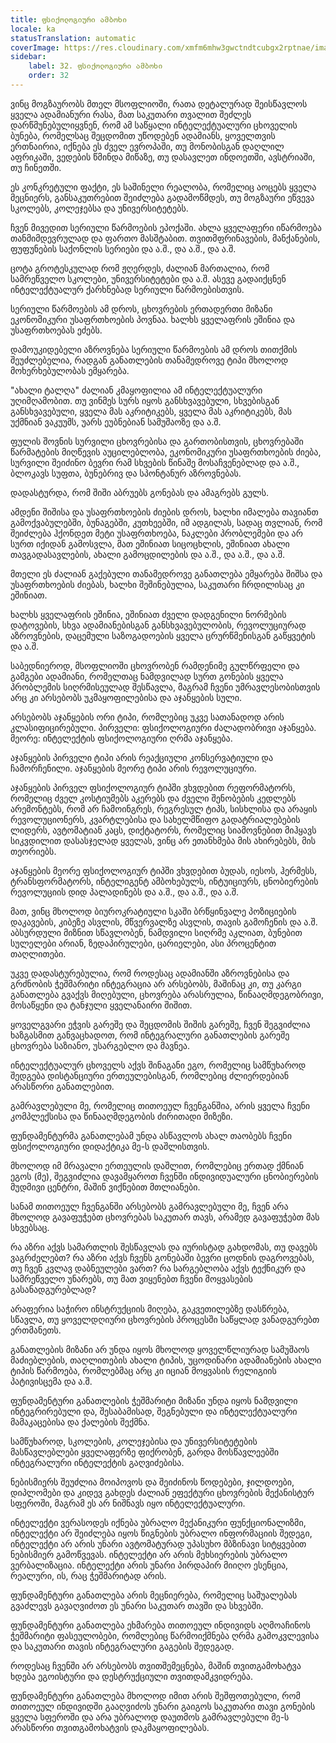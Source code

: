 ```yaml
---
title: ფსიქოლოგიური ამბოხი
locale: ka
statusTranslation: automatic
coverImage: https://res.cloudinary.com/xmfm6mhw3gwctndtcubgx2rptnae/image/upload/v1740337243/small_cover_educacion_fundamental_a051170f1c.webp
sidebar:
    label: 32. ფსიქოლოგიური ამბოხი
    order: 32
---
```

ვინც მოგზაურობს მთელ მსოფლიოში, რათა დეტალურად შეისწავლოს ყველა ადამიანური რასა, მათ საკუთარი თვალით შეძლეს დარწმუნებულიყვნენ, რომ ამ საწყალი ინტელექტუალური ცხოველის ბუნება, რომელსაც შეცდომით უწოდებენ ადამიანს, ყოველთვის ერთნაირია, იქნება ეს ძველ ევროპაში, თუ მონობისგან დაღლილ აფრიკაში, ვედების წმინდა მიწაზე, თუ დასავლეთ ინდოეთში, ავსტრიაში, თუ ჩინეთში.

ეს კონკრეტული ფაქტი, ეს საშინელი რეალობა, რომელიც აოცებს ყველა მეცნიერს, განსაკუთრებით შეიძლება გადამოწმდეს, თუ მოგზაური ეწვევა სკოლებს, კოლეჯებსა და უნივერსიტეტებს.

ჩვენ მივედით სერიული წარმოების ეპოქაში. ახლა ყველაფერი იწარმოება თანმიმდევრულად და ფართო მასშტაბით. თვითმფრინავების, მანქანების, ფუფუნების საქონლის სერიები და ა.შ., და ა.შ., და ა.შ.

ცოტა გროტესკულად რომ ჟღერდეს, ძალიან მართალია, რომ სამრეწველო სკოლები, უნივერსიტეტები და ა.შ. ასევე გადაიქცნენ ინტელექტუალურ ქარხნებად სერიული წარმოებისთვის.

სერიული წარმოების ამ დროს, ცხოვრების ერთადერთი მიზანი ეკონომიკური უსაფრთხოების პოვნაა. ხალხს ყველაფრის ეშინია და უსაფრთხოებას ეძებს.

დამოუკიდებელი აზროვნება სერიული წარმოების ამ დროს თითქმის შეუძლებელია, რადგან განათლების თანამედროვე ტიპი მხოლოდ მოხერხებულობას ემყარება.

"ახალი ტალღა" ძალიან კმაყოფილია ამ ინტელექტუალური უღიმღამობით. თუ ვინმეს სურს იყოს განსხვავებული, სხვებისგან განსხვავებული, ყველა მას აკრიტიკებს, ყველა მას აკრიტიკებს, მას უქმნიან ვაკუუმს, უარს ეუბნებიან სამუშაოზე და ა.შ.

ფულის შოვნის სურვილი ცხოვრებისა და გართობისთვის, ცხოვრებაში წარმატების მიღწევის აუცილებლობა, ეკონომიკური უსაფრთხოების ძიება, სურვილი შეიძინო ბევრი რამ სხვების წინაშე მოსაჩვენებლად და ა.შ., ბლოკავს სუფთა, ბუნებრივ და სპონტანურ აზროვნებას.

დადასტურდა, რომ შიში აბრუებს გონებას და ამაგრებს გულს.

ამდენი შიშისა და უსაფრთხოების ძიების დროს, ხალხი იმალება თავიანთ გამოქვაბულებში, ბუნაგებში, კუთხეებში, იმ ადგილას, სადაც თვლიან, რომ შეიძლება ჰქონდეთ მეტი უსაფრთხოება, ნაკლები პრობლემები და არ სურთ იქიდან გამოსვლა, მათ ეშინიათ სიცოცხლის, ეშინიათ ახალი თავგადასავლების, ახალი გამოცდილების და ა.შ., და ა.შ., და ა.შ.

მთელი ეს ძალიან გაქებული თანამედროვე განათლება ემყარება შიშსა და უსაფრთხოების ძიებას, ხალხი შეშინებულია, საკუთარი ჩრდილისაც კი ეშინიათ.

ხალხს ყველაფრის ეშინია, ეშინიათ ძველი დადგენილი ნორმების დატოვების, სხვა ადამიანებისგან განსხვავებულობის, რევოლუციურად აზროვნების, დაცემული საზოგადოების ყველა ცრურწმენისგან გაწყვეტის და ა.შ.

საბედნიეროდ, მსოფლიოში ცხოვრობენ რამდენიმე გულწრფელი და გამგები ადამიანი, რომელთაც ნამდვილად სურთ გონების ყველა პრობლემის სიღრმისეულად შესწავლა, მაგრამ ჩვენი უმრავლესობისთვის არც კი არსებობს უკმაყოფილებისა და აჯანყების სული.

არსებობს აჯანყების ორი ტიპი, რომლებიც უკვე სათანადოდ არის კლასიფიცირებული. პირველი: ფსიქოლოგიური ძალადობრივი აჯანყება. მეორე: ინტელექტის ფსიქოლოგიური ღრმა აჯანყება.

აჯანყების პირველი ტიპი არის რეაქციული კონსერვატიული და ჩამორჩენილი. აჯანყების მეორე ტიპი არის რევოლუციური.

აჯანყების პირველ ფსიქოლოგიურ ტიპში ვხვდებით რეფორმატორს, რომელიც ძველ კოსტიუმებს აკერებს და ძველი შენობების კედლებს არემონტებს, რომ არ ჩამოინგრეს, რეგრესულ ტიპს, სისხლისა და არაყის რევოლუციონერს, კვარტლებისა და სახელმწიფო გადატრიალებების ლიდერს, ავტომატიან კაცს, დიქტატორს, რომელიც სიამოვნებით მიჰყავს სიკვდილით დასასჯელად ყველას, ვინც არ ეთანხმება მის ახირებებს, მის თეორიებს.

აჯანყების მეორე ფსიქოლოგიურ ტიპში ვხვდებით ბუდას, იესოს, ჰერმესს, ტრანსფორმატორს, ინტელიგენტ ამბოხებულს, ინტუიციურს, ცნობიერების რევოლუციის დიდ პალადინებს და ა.შ., და ა.შ., და ა.შ.

მათ, ვინც მხოლოდ ბიუროკრატიული სკაში ბრწყინვალე პოზიციების დაკავების, კიბეზე ასვლის, მწვერვალზე ასვლის, თავის გამოჩენის და ა.შ. აბსურდული მიზნით სწავლობენ, ნამდვილი სიღრმე აკლიათ, ბუნებით სულელები არიან, ზედაპირულები, ცარიელები, ასი პროცენტით თაღლითები.

უკვე დადასტურებულია, რომ როდესაც ადამიანში აზროვნებისა და გრძნობის ჭეშმარიტი ინტეგრაცია არ არსებობს, მაშინაც კი, თუ კარგი განათლება გვაქვს მიღებული, ცხოვრება არასრულია, წინააღმდეგობრივი, მოსაწყენი და ტანჯული ყველანაირი შიშით.

ყოველგვარი ეჭვის გარეშე და შეცდომის შიშის გარეშე, ჩვენ შეგვიძლია ხაზგასმით განვაცხადოთ, რომ ინტეგრალური განათლების გარეშე ცხოვრება საზიანო, უსარგებლო და მავნეა.

ინტელექტუალურ ცხოველს აქვს შინაგანი ეგო, რომელიც სამწუხაროდ შედგება დისტანციური ერთეულებისგან, რომლებიც ძლიერდებიან არასწორი განათლებით.

გამრავლებული მე, რომელიც თითოეულ ჩვენგანშია, არის ყველა ჩვენი კომპლექსისა და წინააღმდეგობის ძირითადი მიზეზი.

ფუნდამენტურმა განათლებამ უნდა ასწავლოს ახალ თაობებს ჩვენი ფსიქოლოგიური დიდაქტიკა მე-ს დაშლისთვის.

მხოლოდ იმ მრავალი ერთეულის დაშლით, რომლებიც ერთად ქმნიან ეგოს (მე), შეგვიძლია დავამყაროთ ჩვენში ინდივიდუალური ცნობიერების მუდმივი ცენტრი, მაშინ ვიქნებით მთლიანები.

სანამ თითოეულ ჩვენგანში არსებობს გამრავლებული მე, ჩვენ არა მხოლოდ გავაფუჭებთ ცხოვრებას საკუთარ თავს, არამედ გავაფუჭებთ მას სხვებსაც.

რა აზრი აქვს სამართლის შესწავლას და იურისტად გახდომას, თუ დავებს ვაგრძელებთ? რა აზრი აქვს ჩვენს გონებაში ბევრი ცოდნის დაგროვებას, თუ ჩვენ კვლავ დაბნეულები ვართ? რა სარგებლობა აქვს ტექნიკურ და სამრეწველო უნარებს, თუ მათ ვიყენებთ ჩვენი მოყვასების გასანადგურებლად?

არაფერია საჭირო ინსტრუქციის მიღება, გაკვეთილებზე დასწრება, სწავლა, თუ ყოველდღიური ცხოვრების პროცესში საწყლად ვანადგურებთ ერთმანეთს.

განათლების მიზანი არ უნდა იყოს მხოლოდ ყოველწლიურად სამუშაოს მაძიებლების, თაღლითების ახალი ტიპის, უცოდინარი ადამიანების ახალი ტიპის წარმოება, რომლებმაც არც კი იციან მოყვასის რელიგიის პატივისცემა და ა.შ.

ფუნდამენტური განათლების ჭეშმარიტი მიზანი უნდა იყოს ნამდვილი ინტეგრირებული და, შესაბამისად, შეგნებული და ინტელექტუალური მამაკაცებისა და ქალების შექმნა.

სამწუხაროდ, სკოლების, კოლეჯებისა და უნივერსიტეტების მასწავლებლები ყველაფერზე ფიქრობენ, გარდა მოსწავლეებში ინტეგრალური ინტელექტის გაღვიძებისა.

ნებისმიერს შეუძლია მოიპოვოს და შეიძინოს წოდებები, ჯილდოები, დიპლომები და კიდევ გახდეს ძალიან ეფექტური ცხოვრების მექანისტურ სფეროში, მაგრამ ეს არ ნიშნავს იყო ინტელექტუალური.

ინტელექტი ვერასოდეს იქნება უბრალო მექანიკური ფუნქციონალიზმი, ინტელექტი არ შეიძლება იყოს წიგნების უბრალო ინფორმაციის შედეგი, ინტელექტი არ არის უნარი ავტომატურად უპასუხო მბზინავი სიტყვებით ნებისმიერ გამოწვევას. ინტელექტი არ არის მეხსიერების უბრალო ვერბალიზაცია. ინტელექტი არის უნარი პირდაპირ მიიღო ესენცია, რეალური, ის, რაც ჭეშმარიტად არის.

ფუნდამენტური განათლება არის მეცნიერება, რომელიც საშუალებას გვაძლევს გავაღვიძოთ ეს უნარი საკუთარ თავში და სხვებში.

ფუნდამენტური განათლება ეხმარება თითოეულ ინდივიდს აღმოაჩინოს ჭეშმარიტი ფასეულობები, რომლებიც წარმოიქმნება ღრმა გამოკვლევისა და საკუთარი თავის ინტეგრალური გაგების შედეგად.

როდესაც ჩვენში არ არსებობს თვითშემეცნება, მაშინ თვითგამოხატვა ხდება ეგოისტური და დესტრუქციული თვითდამკვიდრება.

ფუნდამენტური განათლება მხოლოდ იმით არის შეშფოთებული, რომ თითოეულ ინდივიდში გააღვიძოს უნარი გაიგოს საკუთარი თავი გონების ყველა სფეროში და არა უბრალოდ დაუთმოს გამრავლებული მე-ს არასწორი თვითგამოხატვის დაკმაყოფილებას.

